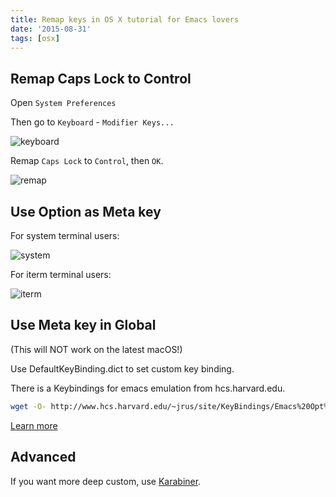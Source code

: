 ```yaml
---
title: Remap keys in OS X tutorial for Emacs lovers
date: '2015-08-31'
tags: [osx]
---
```


## Remap Caps Lock to Control

Open `System Preferences`

Then go to `Keyboard` - `Modifier Keys...`

![keyboard](/static/images/keyboard.png)

Remap `Caps Lock` to `Control`, then `OK`.

![remap](/static/images/remap.png)

## Use Option as Meta key

For system terminal users:

![system](/static/images/system.png)

For iterm terminal users:

![iterm](/static/images/iterm.png)

## Use Meta key in Global

(This will NOT work on the latest macOS!)

Use DefaultKeyBinding.dict to set custom key binding.

There is a Keybindings for emacs emulation from hcs.harvard.edu.

```bash
wget -O- http://www.hcs.harvard.edu/~jrus/site/KeyBindings/Emacs%20Opt%20Bindings.dict > ~/Library/KeyBindings/DefaultKeyBinding.dict
```

[Learn more](http://osxnotes.net/keybindings.html)

## Advanced

If you want more deep custom, use [Karabiner](https://pqrs.org/osx/karabiner/).

